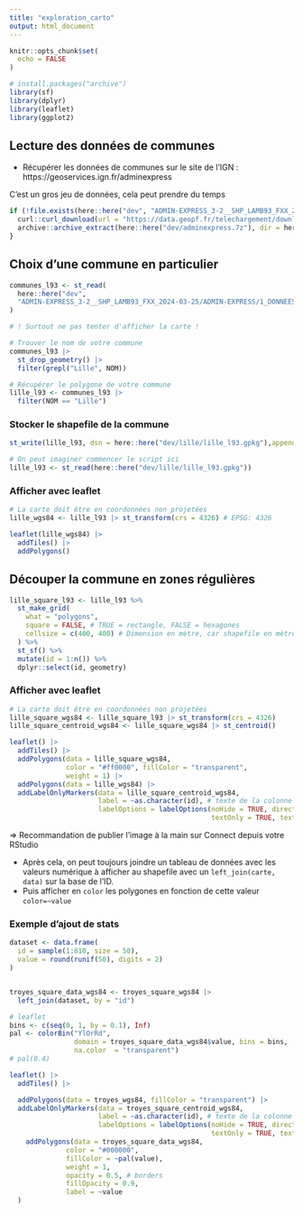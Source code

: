 ```yaml
---
title: "exploration_carto"
output: html_document
---
```


```r
knitr::opts_chunk$set(
  echo = FALSE
)

# install.packages("archive")
library(sf)
library(dplyr)
library(leaflet)
library(ggplot2)
```

## Lecture des données de communes

- Récupérer les données de communes sur le site de l'IGN : https://geoservices.ign.fr/adminexpress

C'est un gros jeu de données, cela peut prendre du temps

```r
if (!file.exists(here::here("dev", "ADMIN-EXPRESS_3-2__SHP_LAMB93_FXX_2024-03-25"))) {
  curl::curl_download(url = "https://data.geopf.fr/telechargement/download/ADMIN-EXPRESS/ADMIN-EXPRESS_3-2__SHP_LAMB93_FXX_2024-03-25/ADMIN-EXPRESS_3-2__SHP_LAMB93_FXX_2024-03-25.7z", destfile = here::here("dev/adminexpress.7z"))
  archive::archive_extract(here::here("dev/adminexpress.7z"), dir = here::here("dev"))
}
```

## Choix d'une commune en particulier

```r
communes_l93 <- st_read(
  here::here("dev",
  "ADMIN-EXPRESS_3-2__SHP_LAMB93_FXX_2024-03-25/ADMIN-EXPRESS/1_DONNEES_LIVRAISON_2024-03-00237/ADE_3-2_SHP_LAMB93_FXX-ED2024-03-25/COMMUNE.shp")
)

# ! Surtout ne pas tenter d'afficher la carte !

# Trouver le nom de votre commune
communes_l93 |> 
  st_drop_geometry() |> 
  filter(grepl("Lille", NOM))

# Récupérer le polygone de votre commune
lille_l93 <- communes_l93 |> 
  filter(NOM == "Lille")
```

### Stocker le shapefile de la commune

```r
st_write(lille_l93, dsn = here::here("dev/lille/lille_l93.gpkg"),append = F)

# On peut imaginer commencer le script ici
lille_l93 <- st_read(here::here("dev/lille/lille_l93.gpkg"))
```
### Afficher avec leaflet

```r
# La carte doit être en coordonnées non projetées
lille_wgs84 <- lille_l93 |> st_transform(crs = 4326) # EPSG: 4326

leaflet(lille_wgs84) |> 
  addTiles() |> 
  addPolygons()
```

## Découper la commune en zones régulières

```r
lille_square_l93 <- lille_l93 %>% 
  st_make_grid(
    what = "polygons", 
    square = FALSE, # TRUE = rectangle, FALSE = hexagones
    cellsize = c(400, 400) # Dimension en mètre, car shapefile en mètre (lambert 93)
  ) %>% 
  st_sf() %>% 
  mutate(id = 1:n()) %>% 
  dplyr::select(id, geometry)
```

### Afficher avec leaflet
```r
# La carte doit être en coordonnées non projetées
lille_square_wgs84 <- lille_square_l93 |> st_transform(crs = 4326)
lille_square_centroid_wgs84 <- lille_square_wgs84 |> st_centroid()

leaflet() |> 
  addTiles() |> 
  addPolygons(data = lille_square_wgs84,
              color = "#ff0000", fillColor = "transparent",
              weight = 1) |> 
  addPolygons(data = lille_wgs84) |> 
  addLabelOnlyMarkers(data = lille_square_centroid_wgs84, 
                      label = ~as.character(id), # texte de la colonne "id"
                      labelOptions = labelOptions(noHide = TRUE, direction = 'auto',
                                                  textOnly = TRUE, textsize = "10px"))
```

=> Recommandation de publier l'image à la main sur Connect depuis votre RStudio

- Après cela, on peut toujours joindre un tableau de données avec les valeurs numérique à afficher au shapefile avec un `left_join(carte, data)` sur la base de l'ID.  
- Puis afficher en `color` les polygones en fonction de cette valeur `color=~value`

### Exemple d'ajout de stats

```r
dataset <- data.frame(
  id = sample(1:810, size = 50),
  value = round(runif(50), digits = 2)
)


troyes_square_data_wgs84 <- troyes_square_wgs84 |> 
  left_join(dataset, by = "id")

# leaflet
bins <- c(seq(0, 1, by = 0.1), Inf)
pal <- colorBin("YlOrRd", 
                domain = troyes_square_data_wgs84$value, bins = bins,
                na.color  = "transparent")
# pal(0.4)

leaflet() |> 
  addTiles() |> 

  addPolygons(data = troyes_wgs84, fillColor = "transparent") |> 
  addLabelOnlyMarkers(data = troyes_square_centroid_wgs84, 
                      label = ~as.character(id), # texte de la colonne "id"
                      labelOptions = labelOptions(noHide = TRUE, direction = 'auto',
                                                  textOnly = TRUE, textsize = "10px")) |> 
    addPolygons(data = troyes_square_data_wgs84,
              color = "#000000", 
              fillColor = ~pal(value),
              weight = 1, 
              opacity = 0.5, # borders
              fillOpacity = 0.9,
              label = ~value
  )
```



